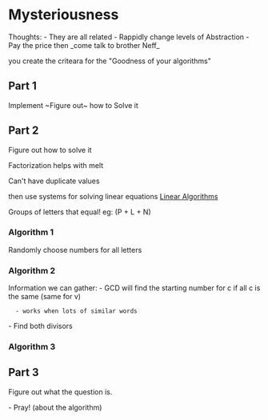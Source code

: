 = Mysteriousness =

Thoughts:
- They are all related
- Rappidly change levels of Abstraction
- Pay the price then _come talk to brother Neff_

you create the criteara for the "Goodness of your algorithms"

== Part 1 ==
Implement ~Figure out~ how to Solve it

== Part 2 ==
Figure out how to solve it

Factorization helps with melt

Can't have duplicate values

then use systems for solving linear equations [[Linear Algorithms]]

Groups of letters that equal! eg: (P + L + N)


=== Algorithm 1 ===
Randomly choose numbers for all letters

=== Algorithm 2 ===

Information we can gather:
- GCD will find the starting number for c if all c is the same (same for v)
   - works when lots of similar words
- Find both divisors


=== Algorithm 3 ===


== Part 3 ==
Figure out what the question is.

- Pray! (about the algorithm) 



